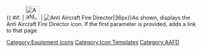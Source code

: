 {{ #if: {{{1|}}} | [[File:Aafd_c.png|36px|link={{{1}}}]] | [[File:Aafd_c.png|Anti Aircraft Fire Director|36px]]}}<noinclude>As shown, displays the Anti Aircraft Fire Director icon.  If the first parameter is provided, adds a link to that page.
[[Category:Equipment Icons]] [[Category:Icon Templates]] [[Category:AAFD]]</noinclude>